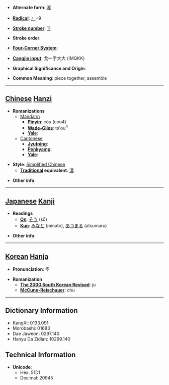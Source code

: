 * '''Alternate form''': [[湊]]

* '''[[Wiktionary:Chinese radical index| Radical]]''': [[Wiktionary:Chinese radical index 冫|冫]]+9

* '''[[Wiktionary:Chinese total strokes index|Stroke number]]''': [[Wiktionary:Chinese total strokes index 11|11]]

* '''Stroke order''': 

* '''[[Wiktionary:Chinese four corner index|Four-Corner System]]''': 

* '''[[Wiktionary:Chinese Cangjie index|Cangjie input]]''': 戈一手大大 (IMQKK)

* '''Graphical Significance and Origin''': 

* '''Common Meaning''': piece together, assemble

----

== [[Chinese]] [[Hanzi]] ==

* '''Romanizations'''
** [[Mandarin]]
*** '''[[Pinyin]]''': còu (cou4)
*** '''[[Wade-Giles]]''': ts'ou<sup>4</sup>
*** '''[[Yale]]''': 
**[[Cantonese]]
***'''[[Jyutping]]''':
***'''[[Penkyamp]]''': 
***'''[[Yale]]''': 

* '''Style''': [[Simplified Chinese]] 
** '''[[Traditional Chinese|Traditional]] equivalent''': [[湊]]

* '''Other info''': 

----

== [[Japanese]] [[Kanji]] ==

* '''Readings'''
** '''[[On]]''': [[そう]] (sō)
** '''[[Kun]]''': [[みなと]] (minato), [[あつまる]] (atsumaru)

* '''Other info''':  

----

== [[Korean]] [[Hanja]] ==

* '''Pronunciation''': 주

* '''Romanization'''
** '''[[The 2000 South Korean Revised Romanization|The 2000 South Korean Revised]]''': ju
** '''[[McCune-Reischauer]]''': chu

----

== Dictionary Information ==

* KangXi: 0133.091
* Morobashi: 01683
* Dae Jaweon: 0297.140
* Hanyu Da Zidian: 10299.140

== Technical Information ==

* '''Unicode''':
** Hex: 51D1
** Decimal: 20945